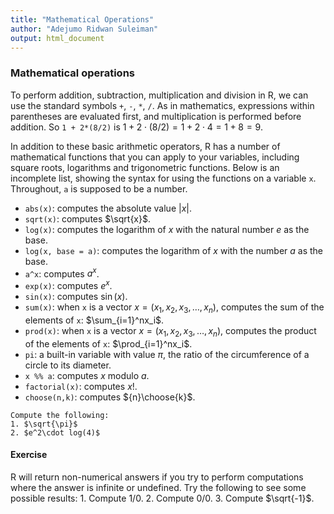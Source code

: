 ```yaml
---
title: "Mathematical Operations"
author: "Adejumo Ridwan Suleiman"
output: html_document
---
```


### Mathematical operations {#maths}
To perform addition, subtraction, multiplication and division in R, we can use the standard symbols `+`, `-`, `*`, `/`. As in mathematics, expressions within parentheses are evaluated first, and multiplication is performed before addition. So `1 + 2*(8/2)` is $1+2\cdot(8/2)=1+2\cdot 4=1+8=9$.

In addition to these basic arithmetic operators, R has a number of mathematical functions that you can apply to your variables, including square roots, logarithms and trigonometric functions. Below is an incomplete list, showing the syntax for using the functions on a variable `x`. Throughout, `a` is supposed to be a number.

* `abs(x)`: computes the absolute value $|x|$.
* `sqrt(x)`: computes $\sqrt{x}$.
* `log(x)`: computes the logarithm of $x$ with the natural number $e$ as the base.
* `log(x, base = a)`: computes the logarithm of $x$ with the number $a$ as the base.
* `a^x`: computes $a^x$.
* `exp(x)`: computes $e^x$.
* `sin(x)`: computes $\sin(x)$.
* `sum(x)`: when `x` is a vector $x=(x_1,x_2,x_3,\ldots,x_n)$, computes the sum of the elements of `x`: $\sum_{i=1}^nx_i$.
* `prod(x)`: when `x` is a vector $x=(x_1,x_2,x_3,\ldots,x_n)$, computes the product of the elements of `x`: $\prod_{i=1}^nx_i$.
* `pi`: a built-in variable with value $\pi$, the ratio of the circumference of a circle to its diameter.
* `x %% a`: computes $x$ modulo $a$.
* `factorial(x)`: computes $x!$.
* `choose(n,k)`: computes ${n}\choose{k}$.

```exercise
Compute the following:
1. $\sqrt{\pi}$
2. $e^2\cdot log(4)$
```


#### Exercise
R will return non-numerical answers if you try to perform computations where the answer is infinite or undefined. Try the following to see some possible results:
1. Compute $1/0$.
2. Compute $0/0$.
3. Compute $\sqrt{-1}$.



